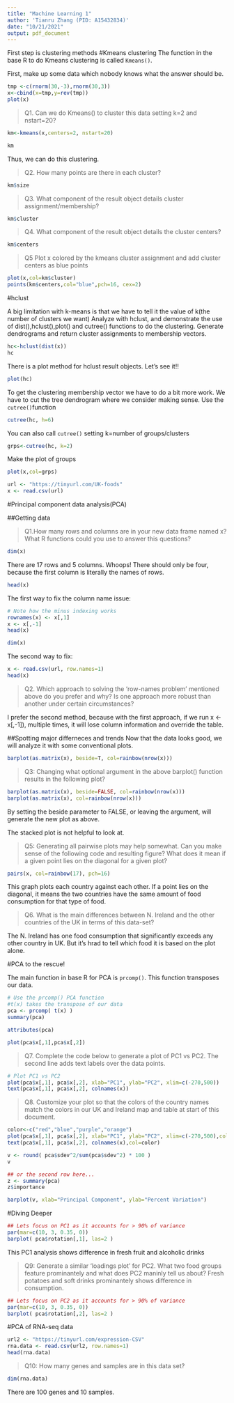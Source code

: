 ```yaml
---
title: "Machine Learning 1"
author: 'Tianru Zhang (PID: A15432834)'
date: "10/21/2021"
output: pdf_document
---
```


First step is clustering methods
#Kmeans clustering
The function in the base R to do Kmeans clustering is called `Kmeans()`.

First, make up some data which nobody knows what the answer should be.
```r
tmp <-c(rnorm(30,-3),rnorm(30,3))
x<-cbind(x=tmp,y=rev(tmp))
plot(x)
```
 
>Q1. Can we do Kmeans() to cluster this data setting k=2 and nstart=20?


```r
km<-kmeans(x,centers=2, nstart=20)

km
```

Thus, we can do this clustering.

>Q2. How many points are there in each cluster?

```r
km$size
```

>Q3. What component of the result object details cluster assignment/membership?


```r
km$cluster
```

>Q4. What component of the result object details the cluster centers?


```r
km$centers
```




>Q5 Plot x colored by the kmeans cluster assignment and
 add cluster centers as blue points
 
 
```r
plot(x,col=km$cluster)
points(km$centers,col="blue",pch=16, cex=2)
```
 
 
 #hclust
 
 A big limitation with k-means is that we have to tell it the value of k(the number of clusters we want)
 Analyze with hclust, and demonstrate the use of dist(),hclust(),plot() and cutree() functions to do the clustering.
 Generate dendrograms and return cluster assignments to membership vectors. 
 
 
```r

hc<-hclust(dist(x))
hc
```

There is a plot method for hclust result objects.
Let's see it!!

```r
plot(hc)
```



To get the clustering membership vector we have to do a bit more work. 
We have to cut the tree dendrogram where we consider making sense. 
Use the `cutree()`function

```r
cutree(hc, h=6)
```

You can also call `cutree()` setting k=number of groups/clusters 

```r
grps<-cutree(hc, k=2)

```


Make the plot of groups

```r
plot(x,col=grps)
```


```r
url <- "https://tinyurl.com/UK-foods"
x <- read.csv(url)
```


#Principal component data analysis(PCA)

##Getting data

>Q1.How many rows and columns are in your new data frame named x? What R functions could you use to answer this questions?


```r
dim(x)
```

There are 17 rows and 5 columns. Whoops! There should only be four, because the first column is literally the names of rows.


```r
head(x)
```


The first way to fix the column name issue:
```r
# Note how the minus indexing works
rownames(x) <- x[,1]
x <- x[,-1]
head(x)

```


```r
dim(x)
```

The second way to fix:
```r
x <- read.csv(url, row.names=1)
head(x)
```
 >Q2. Which approach to solving the ‘row-names problem’ mentioned above do you prefer and why? Is one approach more robust than another under certain circumstances?
 
 I prefer the second method, because with the first approach, if we run x <- x[,-1]), multiple times, it will lose column information and override the table.
 
 
 
##Spotting major differneces and trends
Now that the data looks good, we will analyze it with some conventional plots.

```r
barplot(as.matrix(x), beside=T, col=rainbow(nrow(x)))
```

>Q3: Changing what optional argument in the above barplot() function results in the following plot?


```r
barplot(as.matrix(x), beside=FALSE, col=rainbow(nrow(x)))
barplot(as.matrix(x), col=rainbow(nrow(x)))
```
By setting the beside parameter to FALSE, or leaving the argument, will generate the new plot as above.

 The stacked plot is not helpful to look at.
 
 
 
 >Q5: Generating all pairwise plots may help somewhat. Can you make sense of the following code and resulting figure? What does it mean if a given point lies on the diagonal for a given plot?
 
 
 
```r
pairs(x, col=rainbow(17), pch=16)
```
 This graph plots each country against each other. If a point lies on the diagonal, it means the two countries have the same amount of food consumption for that type of food.
 
 
 
 >Q6. What is the main differences between N. Ireland and the other countries of the UK in terms of this data-set?
 
 The N. Ireland has one food consumption that significantly exceeds any other country in UK. But it's hrad to tell which food it is based on the plot alone.
 
#PCA to the rescue!
 
 The main function in base R for PCA is `prcomp()`.
 This function transposes our data.
 
```r
# Use the prcomp() PCA function 
#t(x) takes the transpose of our data
pca <- prcomp( t(x) )
summary(pca)
```
 
```r
attributes(pca)
```


```r
plot(pca$x[,1],pca$x[,2])
```



>Q7. Complete the code below to generate a plot of PC1 vs PC2. The second line adds text labels over the data points.



```r
# Plot PC1 vs PC2
plot(pca$x[,1], pca$x[,2], xlab="PC1", ylab="PC2", xlim=c(-270,500))
text(pca$x[,1], pca$x[,2], colnames(x))
```

>Q8. Customize your plot so that the colors of the country names match the colors in our UK and Ireland map and table at start of this document.


```r

color<-c("red","blue","purple","orange")
plot(pca$x[,1], pca$x[,2], xlab="PC1", ylab="PC2", xlim=c(-270,500),col=color)
text(pca$x[,1], pca$x[,2], colnames(x),col=color)
```


```r
v <- round( pca$sdev^2/sum(pca$sdev^2) * 100 )
v

```

```r
## or the second row here...
z <- summary(pca)
z$importance
```

```r
barplot(v, xlab="Principal Component", ylab="Percent Variation")
```

#Diving Deeper


```r
## Lets focus on PC1 as it accounts for > 90% of variance 
par(mar=c(10, 3, 0.35, 0))
barplot( pca$rotation[,1], las=2 )

```
This PC1 analysis shows difference in fresh fruit and alcoholic drinks 

>Q9: Generate a similar ‘loadings plot’ for PC2. What two food groups feature prominantely and what does PC2 maninly tell us about?
Fresh potatoes and soft drinks prominantely shows difference in consumption.

```r
## Lets focus on PC2 as it accounts for > 90% of variance 
par(mar=c(10, 3, 0.35, 0))
barplot( pca$rotation[,2], las=2 )
```




#PCA of RNA-seq data
```r
url2 <- "https://tinyurl.com/expression-CSV"
rna.data <- read.csv(url2, row.names=1)
head(rna.data)
```
>Q10: How many genes and samples are in this data set?

```r
dim(rna.data)
```
There are 100 genes and 10 samples.


